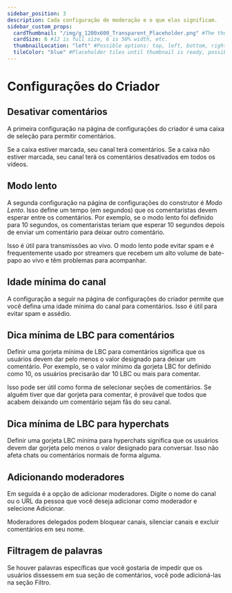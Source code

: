 ---
sidebar_position: 3
description: Cada configuração de moderação e o que elas significam.
sidebar_custom_props:
  cardThumbnail: "/img/g_1200x600_Transparent_Placeholder.png" #The thumbnail on the category card.
  cardSize: 6 #12 is full size, 6 is 50% width, etc.
  thumbnailLocation: "left" #Possible options: top, left, bottom, right, none
  tileColor: "blue" #Placeholder tiles until thumbnail is ready, possible options: blue, cream, darkpurple, lightpurple, mauve, orange, pink, none
---

# Configurações do Criador

## Desativar comentários

A primeira configuração na página de configurações do criador é uma caixa de seleção para permitir comentários.

Se a caixa estiver marcada, seu canal terá comentários. Se a caixa não estiver marcada, seu canal terá os comentários desativados em todos os vídeos.

## Modo lento

A segunda configuração na página de configurações do construtor é *Modo Lento*. Isso define um tempo (em segundos) que os comentaristas devem esperar entre os comentários. Por exemplo, se o modo lento foi definido para 10 segundos, os comentaristas teriam que esperar 10 segundos depois de enviar um comentário para deixar outro comentário.

Isso é útil para transmissões ao vivo. O modo lento pode evitar spam e é frequentemente usado por streamers que recebem um alto volume de bate-papo ao vivo e têm problemas para acompanhar.

## Idade mínima do canal

A configuração a seguir na página de configurações do criador permite que você defina uma idade mínima do canal para comentários. Isso é útil para evitar spam e assédio.

## Dica mínima de LBC para comentários

Definir uma gorjeta mínima de LBC para comentários significa que os usuários devem dar pelo menos o valor designado para deixar um comentário. Por exemplo, se o valor mínimo da gorjeta LBC for definido como 10, os usuários precisarão dar 10 LBC ou mais para comentar.

Isso pode ser útil como forma de selecionar seções de comentários. Se alguém tiver que dar gorjeta para comentar, é provável que todos que acabem deixando um comentário sejam fãs do seu canal.

## Dica mínima de LBC para hyperchats

Definir uma gorjeta LBC mínima para hyperchats significa que os usuários devem dar gorjeta pelo menos o valor designado para conversar. Isso não afeta chats ou comentários normais de forma alguma.

## Adicionando moderadores

Em seguida é a opção de adicionar moderadores. Digite o nome do canal ou o URL da pessoa que você deseja adicionar como moderador e selecione Adicionar.

Moderadores delegados podem bloquear canais, silenciar canais e excluir comentários em seu nome.

## Filtragem de palavras

Se houver palavras específicas que você gostaria de impedir que os usuários dissessem em sua seção de comentários, você pode adicioná-las na seção Filtro.